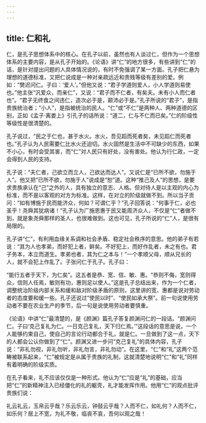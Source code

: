 ```yaml
---
---
---
```

title: 仁和礼
---



仁，是孔子思想体系中的核心。在孔子以前，虽然也有人谈过仁，但作为一个思想体系的主要内容，是从孔子开始的。《论语》讲“仁”的地方很多，有些讲到“仁”的话，是针对提出问题的人具体情况说的，有时不免强调了某一方面。孔子把仁悬为理想的道德标准，又把仁说成是一种对亲疏远近和贵贱等级有差别的爱。例如：“樊迟问仁。子曰：‘爱人’。”但他又说：“君子学道则爱人，小人学道则易使也。”他主张“汎爱众，而亲仁”，又说：“君子而不仁者，有矣夫。未有小人而仁者也”。“君子无终食之间违仁，造次必于是，颠沛必于是。”孔子所说的“君子”，是指贵族统治者；“小人”，是指被统治的民人。“仁”或“不仁”是两种人、两种道德的区别，正如《孟子·离娄上》引孔子的话所说：“道二，仁与不仁而已矣。”仁的阶级性等级性是很清楚的。

孔子说过，“民之于仁也，甚于水火。水火，吾见蹈而死者矣，未见蹈仁而死者也。”孔子认为人民需要仁比水火还迫切。水火固然是生活中不可缺少的东西，如果不小心，有时会受其害，而“仁”对人民只有好处，没有害处。他认为行仁政，一定会得到人民的支持。

孔子说：“夫仁者，己欲立而立人，己欲达而达人”。又说仁是“已所不欲，勿施于人”。他又把“已所不欲，勿施于人”说成是“恕”道。这种“推己及人”的思想，是要求贵族承认在“己”之外的人，具有独立的意志、人格。但对待人是以主观的内心为标准，而不是以客观的对方为标准。这样，在对立的阶级就做不到。所以当子贡问：“如有博施于民而能济众，何如？可谓仁乎？”孔子回答说：“何事于仁，必也圣乎！尧舜其犹病诸！”孔子认为广施恩惠于民又能周济众人，不仅是“仁”者做不到，就是象尧舜那样的圣人，也很难做到。这也可见，孔子所说的“仁”人，是很有局限的。

孔子讲“仁”，有利用血缘关系调和社会矛盾、稳定社会秩序的意思。他的弟子有若说：“其为人也孝弟，而好犯上者，鲜矣。不好犯上，而好作乱者，未之有也。君子务本，本立而道生。孝弟也者，其为仁之本与！”一个孝顺父母，顺从兄长的人，就不会犯上作乱了。子张问仁于孔子。孔子曰：

“能行五者于天下，为仁矣”。这五者是恭、宽、信、敏、惠。“恭则不侮，宽则得众，信则人任焉，敏则有功，惠则足以使人。”这是孔子总结出来，作为一个仁者，调整统治阶级内部关系和缓和敌对阶级矛盾的原则，这里讲的宽、惠都是说对劳动者的态度要和缓一些。孔子还说过“使民以时”、“使民如承大祭”。前一句说使用劳动者不要在农业生产的季节，后一句是说使用劳动者要慎重。

《论语》中讲“仁”最清楚的，是《颜渊》篇孔子答复颜渊问仁的一段话。“颜渊问仁。子曰‘克己复礼为仁。一日克己复礼，天下归仁焉。’”这段话的意思是说，一个人能够约束自己，使自己的言论行动都合于礼，就是仁。一旦做到了这一点，天下的人都会公认你做到了“仁”。颜渊又进一步问“克己复礼”的具体内容，孔子说：“非礼勿视，非礼勿听，非礼勿言，非礼勿动”。在这里，“仁”和“礼”这两个范畴被联系起来，“仁”被规定是从属于贵族的礼制，这就清楚地说明“仁”和“礼”同样有着明确的阶级实质。

在孔子看来，礼不应该仅仅是一种形式。他认为“仁”应是“礼”的基础，应当把“仁”的新精神注入已经僵化的礼的躯壳，礼才能发挥作用。他用“仁”的观点批评贵族们说：

礼云礼云，玉帛云乎哉？乐云乐云，钟鼓云乎哉？人而不仁，如礼何？人而不仁，如乐何？居上不宽，为礼不敬，临丧不哀，吾何以观之哉！